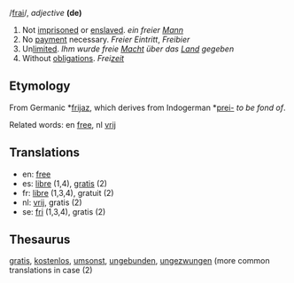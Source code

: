 /[[Pronunciation guide|frai]]/, ''adjective'' '''(de)'''

# Not [[imprisoned]] or [[enslaved]]. ''ein freier [[Mann]]''
# No [[payment]] necessary. ''Freier Eintritt'', ''Freibier''
# Un[[limit]]ed. ''Ihm wurde freie [[Macht]] über das [[Land]] gegeben''
# Without [[obligation]]s. ''Frei[[zeit]]''

==Etymology==

From Germanic *[[frijaz]], which derives from Indogerman *[[prei-]] ''to be fond of''.

Related words: en [[free]], nl [[vrij]]

==Translations==

*en: [[free]]
*es: [[libre]] (1,4), [[gratis]] (2)
*fr: [[libre]] (1,3,4), gratuit (2)
*nl: [[vrij]], gratis (2)
*se: [[fri]] (1,3,4), gratis (2)

==Thesaurus==

[[gratis]], [[kostenlos]], [[umsonst]], [[ungebunden]], [[ungezwungen]] (more common translations in case (2)
